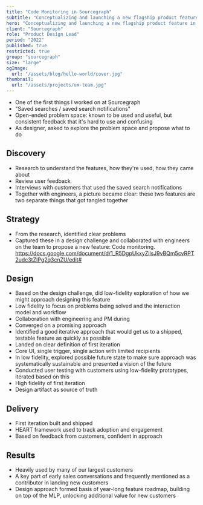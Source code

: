 ```yaml
---
title: "Code Monitoring in Sourcegraph"
subtitle: "Conceptualizing and launching a new flagship product feature in Sourcegraph."
hero: "Conceptualizing and launching a new flagship product feature in Sourcegraph"
client: "Sourcegraph"
role: "Product Design Lead"
period: "2022"
published: true
restricted: true
group: "sourcegraph"
size: "large"
ogImage:
  url: "/assets/blog/hello-world/cover.jpg"
thumbnail:
  url: "/assets/projects/ux-team.jpg"
---
```


- One of the first things I worked on at Sourcegraph
- "Saved searches / saved search notifications"
- Open-ended problem space: known to be used and useful, but consistent feedback that it's hard to use and confusing
- As designer, asked to explore the problem space and propose what to do

## Discovery

- Research to understand the features, how they're used, how they came about
- Review user feedback
- Interviews with customers that used the saved search notifications
- Together with engineers, a picture became clear: these two features are two separate things that got tangled together

## Strategy

- From the research, identified clear problems
- Captured these in a design challenge and collaborated with engineers on the team to propose a new feature: Code monitoring. https://docs.google.com/document/d/1_R5DgpUkxyZilsJ9vBQm5cvRPT2udc3tZIPg2q3cnZU/edit#

## Design

- Based on the design challenge, did low-fidelity exploration of how we might approach designing this feature
- Low fidelity to focus on problems being solved and the interaction model and workflow
- Collaboration with engineering and PM during
- Converged on a promising approach
- Identified a good iterative approach that would get us to a shipped, testable feature as quickly as possible
- Landed on clear definition of first iteration
- Core UI, single trigger, single action with limited recipients
- In low fidelity, explored possible future state to make sure approach was systematically sustainable and presented a vision of the future
- Conducted user testing with customers using low-fidelity prototypes, iterated based on this
- High fidelity of first iteration
- Design artifact as source of truth

## Delivery

- First iteration built and shipped
- HEART framework used to track adoption and engagement
- Based on feedback from customers, confident in approach

## Results

- Heavily used by many of our largest customers
- A key part of early sales conversations and frequently mentioned as a contributor in landing new customers
- Design approach formed basis of year-long feature roadmap, building on top of the MLP, unlocking additional value for new customers
